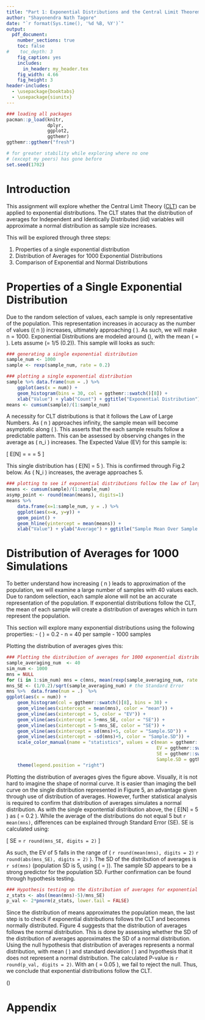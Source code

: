 ```yaml
---
title: "Part 1: Exponential Distributions and the Central Limit Theorem"
author: "Shayonendra Nath Tagore"
date: "`r format(Sys.time(), '%d %B, %Y')`"
output:
  pdf_document:
    number_sections: true
    toc: false
#    toc_depth: 3
    fig_caption: yes
    includes:
      in_header: my_header.tex
    fig_width: 4.66
    fig_height: 3
header-includes:
  - \usepackage{booktabs}
  - \usepackage{siunitx}
---
```


```R
### loading all packages
pacman::p_load(knitr,
               dplyr,
               ggplot2,
               ggthemr)
ggthemr::ggthemr("fresh")

# for greater stability while exploring where no one
# (except my peers) has gone before
set.seed(1702)

```

# Introduction

This assignment will explore whether the Central Limit Theory
([CLT](https://en.wikipedia.org/wiki/Central_limit_theorem#Classical_CLT)) can be applied to
exponential distributions. The CLT states that the distribution of averages for Independent and
Identically Distributed (iid) variables will approximate a normal distribution as sample size
increases.

This will be explored through three steps:

1. Properties of a single exponential distribution
2. Distribution of Averages for 1000 Exponential Distributions
3. Comparison of Exponential and Normal Distributions


# Properties of a Single Exponential Distribution

Due to the random selection of values, each sample is only representative of the population. This
representation increases in accuracy as the number of values (\( n \)) increases, ultimately approaching \( \mu \). As such, we will
make n = 1000. Exponential Distributions are modeled around \(\lambda\), with the mean \( \mu
= \frac{1}{\lambda} \). Lets assume \(\lambda = 1/5 (0.2)\). This sample will looks as such:

```R
### generating a single exponential distribution
sample_num <- 1000
sample <- rexp(sample_num, rate = 0.2)

### plotting a single exponential distribution
sample %>% data.frame(num = .) %>%
    ggplot(aes(x = num)) +
    geom_histogram(bins = 30, col = ggthemr::swatch()[8]) +
    xlab("Value") + ylab("Count") + ggtitle("Exponential Distribution")
means <- cumsum(sample)/(1:sample_num)

```

A necessity for CLT distributions is that it follows the Law of Large Numbers. As \( n \) approaches
infinity, the sample mean will become asymptotic along \( \mu \). This asserts that the each sample
results follow a predictable pattern. This can be assessed by observing changes in the average as \(
n_i \) increases. The Expected Value (EV) for this sample is:

\[ E[N] = \frac{1}{\lambda} = \frac{1}{0.2} = 5 \]

This single distribution has \( E[N] = 5 \). This is confirmed through Fig.2 below. As \( N_i \)
increases, the average approaches 5.

```R
### plotting to see if exponential distributions follow the law of large numbers
means <- cumsum(sample)/(1:sample_num)
asymp_point <- round(mean(means), digits=1)
means %>%
    data.frame(x=1:sample_num, y = .) %>%
    ggplot(aes(x=x, y=y)) +
    geom_point() +
    geom_hline(yintercept = mean(means)) +
    xlab("Value") + ylab("Average") + ggtitle("Sample Mean Over Sample Size")

```

# Distribution of Averages for 1000 Simulations

To better understand how increasing \( n \) leads to approximation of the population, we will
examine a large number of samples with 40 values each.  Due to random selection, each sample alone
will not be an accurate representation of the population. If exponential distributions follow the
CLT, the mean of each sample will create a distribution of averages which in turn represent the
population.

This section will explore many exponential distributions using the following properties:
- \( \lambda \) = 0.2
- n = 40 per sample
- 1000 samples

Plotting the distribution of averages gives this:

```R
### Plotting the distribution of averages for 1000 exponential distributions.
sample_averaging_num  <- 40
sim_num <- 1000
mns = NULL
for (i in 1:sim_num) mns = c(mns, mean(rexp(sample_averaging_num, rate = 0.2)))
mns_SE <- (1/0.2)/sqrt(sample_averaging_num) # the Standard Error
mns %>%  data.frame(num = .)  %>%
ggplot(aes(x = num)) +
    geom_histogram(col = ggthemr::swatch()[8], bins = 30) +
    geom_vline(aes(xintercept = mean(mns), color = "mean")) +
    geom_vline(aes(xintercept = 5, color = "EV")) +
    geom_vline(aes(xintercept = 5+mns_SE, color = "SE")) +
    geom_vline(aes(xintercept = 5-mns_SE, color = "SE")) +
    geom_vline(aes(xintercept = sd(mns)+5, color = "Sample.SD")) +
    geom_vline(aes(xintercept = -sd(mns)+5, color = "Sample.SD")) +
    scale_color_manual(name = "statistics", values = c(mean = ggthemr::swatch()[4],
                                                       EV = ggthemr::swatch()[5],
                                                       SE = ggthemr::swatch()[6],
                                                       Sample.SD = ggthemr::swatch()[2])) +
    theme(legend.position = "right")

```

Plotting the distribution of averages gives the figure above. Visually, it is not hard to imagine
the shape of normal curve. It is easier than imaging the bell curve on the single distribution
represented in Figure 5, an advantage given through use of distribution of averages. However,
further statistical analysis is required to confirm that distribution of averages simulates a normal
distribution. As with the single expontential distribution above, the \( E[N] = 5 \) as \( \lambda =
0.2 \). While the average of the distributions do not equal 5 but `r mean(mns)`, differences can be
explained through Standard Error (SE). SE is calculated using:

\[ SE = \frac{\sigma}{\sqrt{n}} \approx `r round(mns_SE, digits = 2)` \]

As such, the EV of 5 falls in the range of \( `r round(mean(mns), digits = 2)` \pm `r round(abs(mns_SE), digits = 2)` \). The SD of the distribution of averages is `r sd(mns)` (population SD is 5, using \( \sigma = \sqrt{\frac{1}{\lambda^2}} \)). The sample SD appears to be a strong predictor for the population SD. Further confirmation can be found through hypothesis testing.

```R
### Hypothesis testing on the distribution of averages for exponential distribution
z_stats <- abs((mean(mns)-5)/mns_SE)
p_val <- 2*pnorm(z_stats, lower.tail = FALSE)

```

Since the distribution of means approximates the population mean, the last step is to check if
exponential distributions follows the CLT and becomes normally distributed. Figure 4 suggests that
the distribution of averages follows the normal distribution. This is done by assessing whether the
SD of the distribution of averages approximates the SD of a normal distribution. Using the null
hypothesis that distribution of averages represents a normal distribution, with mean \( \mu \) and
standard deviation \( \sigma \) and hypothesis that it does not represent a normal distribution. The
calculated P-value is `r round(p_val, digits = 2)`. With an \( \alpha = 0.05 \), we fail to reject
the null. Thus, we conclude that exponential distributions follow the CLT.

\(\pagebreak\)

# Appendix

```r
```
